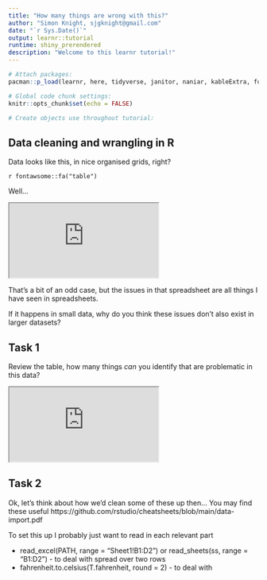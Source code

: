 ```yaml
---
title: "How many things are wrong with this?"
author: "Simon Knight, sjgknight@gmail.com"
date: "`r Sys.Date()`"
output: learnr::tutorial
runtime: shiny_prerendered
description: "Welcome to this learnr tutorial!"
---
```


```r
# Attach packages:
pacman::p_load(learnr, here, tidyverse, janitor, naniar, kableExtra, fontawesome)

# Global code chunk settings:
knitr::opts_chunk$set(echo = FALSE)

# Create objects use throughout tutorial:

```

## Data cleaning and wrangling in R

Data looks like this, in nice organised grids, right?

`r fontawsome::fa("table")`

Well...

<iframe src="https://docs.google.com/spreadsheets/d/e/2PACX-1vSpqGBRQcgjK5Zsxe4_VteHu4Ivztj0aKpA1jH_MeNQJwxmglg1lma4cOwb_6_i0qeSJ4g3Z_kDq8P8/pubhtml?widget=true&amp;headers=false"></iframe>

That's a bit of an odd case, but the issues in that spreadsheet are all things I have seen in spreadsheets.

If it happens in small data, why do you think these issues don't also exist in larger datasets?

## Task 1

Review the table, how many things _can_ you identify that are problematic in this data? 

<iframe src="https://docs.google.com/spreadsheets/d/e/2PACX-1vSpqGBRQcgjK5Zsxe4_VteHu4Ivztj0aKpA1jH_MeNQJwxmglg1lma4cOwb_6_i0qeSJ4g3Z_kDq8P8/pubhtml?widget=true&amp;headers=false"></iframe>

## Task 2

Ok, let's think about how we'd clean some of these up then...
You may find these useful
https://github.com/rstudio/cheatsheets/blob/main/data-import.pdf


To set this up I probably just want to read in each relevant part 

* read_excel(PATH, range = "Sheet1!B1:D2") or read_sheets(ss, range = "B1:D2") - to deal with spread over two rows 
* fahrenheit.to.celsius(T.fahrenheit, round = 2) - to deal with 


